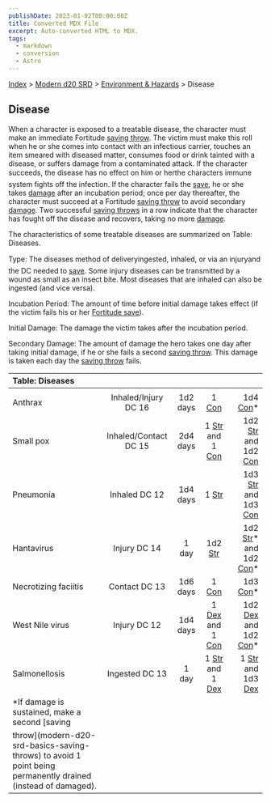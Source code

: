 ```yaml
---
publishDate: 2023-01-02T00:00:00Z
title: Converted MDX File
excerpt: Auto-converted HTML to MDX.
tags:
  - markdown
  - conversion
  - Astro
---
```






[Index](-index) > [Modern d20 SRD](modern-d20-srd-index) > [Environment & Hazards](modern-d20-srd-environment-hazards-index) > Disease




## Disease


When a character is exposed to a treatable disease, the character must make an immediate Fortitude [saving
  throw](modern-d20-srd-basics-saving-throws). The victim must make this roll when he or she comes into contact with an infectious carrier, touches an item smeared with diseased matter, consumes food or drink tainted with a disease, or suffers damage from a contaminated attack. If the character succeeds, the disease has no effect on him or herthe characters immune system fights off the infection. If the character fails the [save](modern-d20-srd-basics-saving-throws), he or she takes [damage](modern-d20-srd-combat-damage) after an incubation period; once per day thereafter, the character must succeed at a Fortitude [saving
  throw](modern-d20-srd-basics-saving-throws) to avoid secondary [damage](modern-d20-srd-combat-damage). Two successful [saving
  throws](modern-d20-srd-basics-saving-throws) in a row indicate that the character has fought off the disease and recovers, taking no more [damage](modern-d20-srd-combat-damage).


The characteristics of some treatable diseases are summarized on Table: Diseases.


Type: The diseases method of deliveryingested, inhaled, or via an injuryand the DC needed to [save](modern-d20-srd-basics-saving-throws). Some injury diseases can be transmitted by a wound as small as an insect bite. Most diseases that are inhaled can also be ingested (and vice versa).


Incubation Period: The amount of time before initial damage takes effect (if the victim fails his or her [Fortitude
  save](modern-d20-srd-basics-saving-throws)).


Initial Damage: The damage the victim takes after the incubation period.


Secondary Damage: The amount of damage the hero takes one day after taking initial damage, if he or she fails a second [saving
  throw](modern-d20-srd-basics-saving-throws). This damage is taken each day the [saving
  throw](modern-d20-srd-basics-saving-throws) fails.


| Table: Diseases |  |  |  |  |
| :----------------- | :--: | :--: | :--: | --: |
|  |  |  |  |  |
| Anthrax | Inhaled/Injury DC 16 | 1d2 days | 1 [Con](modern-d20-srd-basics-ability-scores) | 1d4 [Con](modern-d20-srd-basics-ability-scores)* |
| Small pox | Inhaled/Contact DC 15 | 2d4 days | 1 [Str](modern-d20-srd-basics-ability-scores) and 1 [Con](modern-d20-srd-basics-ability-scores) | 1d2 [Str](modern-d20-srd-basics-ability-scores) and 1d2 [Con](modern-d20-srd-basics-ability-scores) |
| Pneumonia | Inhaled DC 12 | 1d4 days | 1 [Str](modern-d20-srd-basics-ability-scores) | 1d3 [Str](modern-d20-srd-basics-ability-scores) and 1d3 [Con](modern-d20-srd-basics-ability-scores) |
| Hantavirus | Injury DC 14 | 1 day | 1d2 [Str](modern-d20-srd-basics-ability-scores) | 1d2 [Str](modern-d20-srd-basics-ability-scores)* and 1d2 [Con](modern-d20-srd-basics-ability-scores)* |
| Necrotizing faciitis | Contact DC 13 | 1d6 days | 1 [Con](modern-d20-srd-basics-ability-scores) | 1d3 [Con](modern-d20-srd-basics-ability-scores)* |
| West Nile virus | Injury DC 12 | 1d4 days | 1 [Dex](modern-d20-srd-basics-ability-scores) and 1 [Con](modern-d20-srd-basics-ability-scores) | 1d2 [Dex](modern-d20-srd-basics-ability-scores) and 1d2 [Con](modern-d20-srd-basics-ability-scores)* |
| Salmonellosis | Ingested DC 13 | 1 day | 1 [Str](modern-d20-srd-basics-ability-scores) and 1 [Dex](modern-d20-srd-basics-ability-scores) | 1 [Str](modern-d20-srd-basics-ability-scores) and 1d3 [Dex](modern-d20-srd-basics-ability-scores) |
| *If damage is sustained, make a second [saving
throw](modern-d20-srd-basics-saving-throws) to avoid 1 point being permanently drained (instead of damaged). |  |  |  |  |




